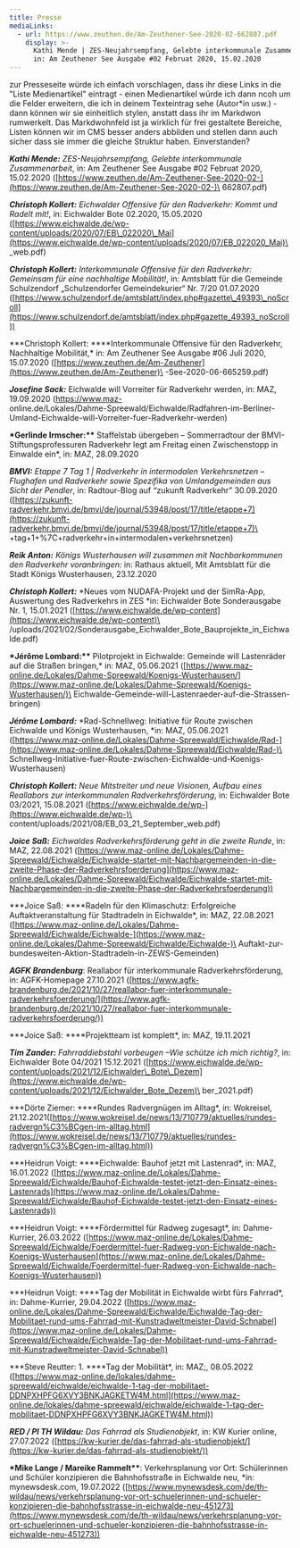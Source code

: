 ```yaml
---
title: Presse
mediaLinks:
  - url: https://www.zeuthen.de/Am-Zeuthener-See-2020-02-662807.pdf
    display: >-
      Kathi Mende | ZES-Neujahrsempfang, Gelebte interkommunale Zusammenarbeit,
      in: Am Zeuthener See Ausgabe #02 Februat 2020, 15.02.2020
---
```

zur Presseseite würde ich einfach vorschlagen, dass ihr diese Links in die "Liste Medienartikel" eintragt - einen Medienartikel würde ich dann ncoh um die Felder erweitern, die ich in deinem Texteintrag sehe (Autor\*in usw.) - dann können wir sie einheitlich stylen, anstatt dass ihr im Markdwon rumwerkelt. Das Markdwohnfeld ist ja wirklich für frei gestaltete Bereiche, Listen können wir im CMS besser anders abbilden und stellen dann auch sicher dass sie immer die gleiche Struktur haben. Einverstanden?

***Kathi Mende:*** *ZES-Neujahrsempfang, Gelebte interkommunale Zusammenarbeit*, in: Am Zeuthener See Ausgabe #02 Februat 2020, 15.02.2020 ([https://www.zeuthen.de/Am-Zeuthener-See-2020-02-](https://www.zeuthen.de/Am-Zeuthener-See-2020-02-)\
662807.pdf)

***Christoph Kollert:*** *Eichwalder Offensive für den Radverkehr: Kommt und Radelt mit!*, in: Eichwalder Bote 02.2020, 15.05.2020 ([https://www.eichwalde.de/wp-content/uploads/2020/07/EB\_022020\_Mai](https://www.eichwalde.de/wp-content/uploads/2020/07/EB_022020_Mai)\
\_web.pdf)

***Christoph Kollert:*** *Interkommunale Offensive für den Radverkehr: Gemeinsam für eine nachhaltige Mobilität!*, in: Amtsblatt für die Gemeinde Schulzendorf „Schulzendorfer Gemeindekurier“ Nr. 7/20 01.07.2020 ([https://www.schulzendorf.de/amtsblatt/index.php#gazette\_49393\_noScroll](https://www.schulzendorf.de/amtsblatt/index.php#gazette_49393_noScroll))

**\*Christoph Kollert: \*\***Interkommunale Offensive für den Radverkehr, Nachhaltige Mobilität,\* in: Am Zeuthener See Ausgabe #06 Juli 2020, 15.07.2020 ([https://www.zeuthen.de/Am-Zeuthener](https://www.zeuthen.de/Am-Zeuthener)\
-See-2020-06-665259.pdf)

***Josefine Sack:*** Eichwalde will Vorreiter für Radverkehr werden, in: MAZ, 19.09.2020 ([https://www.maz-](https://www.maz-)\
online.de/Lokales/Dahme-Spreewald/Eichwalde/Radfahren-im-Berliner-Umland-Eichwalde-will-Vorreiter-fuer-Radverkehr-werden)

**\*Gerlinde Irmscher:\*\*** Staffelstab übergeben – Sommerradtour der BMVI-Stiftungsprofessuren Radverkehr legt am Freitag einen Zwischenstopp in Einwalde ein\*, in: MAZ, 28.09.2020

***BMVI:*** *Etappe 7 Tag 1 | Radverkehr in intermodalen Verkehrsnetzen – Flughafen und Radverkehr sowie Spezifika von Umlandgemeinden aus Sicht der Pendler*, in: Radtour-Blog auf “zukunft Radverkehr” 30.09.2020 ([https://zukunft-radverkehr.bmvi.de/bmvi/de/journal/53948/post/17/title/etappe+7](https://zukunft-radverkehr.bmvi.de/bmvi/de/journal/53948/post/17/title/etappe+7)\
+tag+1+%7C+radverkehr+in+intermodalen+verkehrsnetzen)

***Reik Anton:*** *Königs Wusterhausen will zusammen mit Nachbarkommunen den Radverkehr voranbringen:* in: Rathaus aktuell, Mit Amtsblatt für die Stadt Königs Wusterhausen, 23.12.2020

***Christoph Kollert:*** \*Neues vom NUDAFA-Projekt und der SimRa-App, Auswertung des Radverkehrs in ZES \*in: Eichwalder Bote Sonderausgabe Nr. 1, 15.01.2021 ([https://www.eichwalde.de/wp-content](https://www.eichwalde.de/wp-content)\
/uploads/2021/02/Sonderausgabe\_Eichwalder\_Bote\_Bauprojekte\_in\_Eichwalde.pdf)

**\*Jérôme Lombard:\*\*** Pilotprojekt in Eichwalde: Gemeinde will Lastenräder auf die Straßen bringen,\* in: MAZ, 05.06.2021 ([https://www.maz-online.de/Lokales/Dahme-Spreewald/Koenigs-Wusterhausen/](https://www.maz-online.de/Lokales/Dahme-Spreewald/Koenigs-Wusterhausen/)\
Eichwalde-Gemeinde-will-Lastenraeder-auf-die-Strassen-bringen)

***Jérôme Lombard:*** \*Rad-Schnellweg: Initiative für Route zwischen Eichwalde und Königs Wusterhausen, \*in: MAZ, 05.06.2021 ([https://www.maz-online.de/Lokales/Dahme-Spreewald/Eichwalde/Rad-](https://www.maz-online.de/Lokales/Dahme-Spreewald/Eichwalde/Rad-)\
Schnellweg-Initiative-fuer-Route-zwischen-Eichwalde-und-Koenigs-Wusterhausen)

***Christoph Kollert:*** *Neue Mitstreiter und neue Visionen, Aufbau eines Reallabors zur interkommunalen Radverkehrsförderung*, in: Eichwalder Bote 03/2021, 15.08.2021 ([https://www.eichwalde.de/wp-](https://www.eichwalde.de/wp-)\
content/uploads/2021/08/EB\_03\_21\_September\_web.pdf)

***Joice Saß:*** *Eichwaldes Radverkehrsförderung geht in die zweite Runde*, in: MAZ, 22.08.2021 ([https://www.maz-online.de/Lokales/Dahme-Spreewald/Eichwalde/Eichwalde-startet-mit-Nachbargemeinden-in-die-zweite-Phase-der-Radverkehrsfoerderung](https://www.maz-online.de/Lokales/Dahme-Spreewald/Eichwalde/Eichwalde-startet-mit-Nachbargemeinden-in-die-zweite-Phase-der-Radverkehrsfoerderung))

**\*Joice Saß: \*\***Radeln für den Klimaschutz: Erfolgreiche Auftaktveranstaltung für Stadtradeln in Eichwalde\*, in: MAZ, 22.08.2021 ([https://www.maz-online.de/Lokales/Dahme-Spreewald/Eichwalde/Eichwalde-](https://www.maz-online.de/Lokales/Dahme-Spreewald/Eichwalde/Eichwalde-)\
Auftakt-zur-bundesweiten-Aktion-Stadtradeln-in-ZEWS-Gemeinden)

***AGFK Brandenburg***: Reallabor für interkommunale Radverkehrsförderung, in: AGFK-Homepage 27.10.2021 ([https://www.agfk-brandenburg.de/2021/10/27/reallabor-fuer-interkommunale-radverkehrsfoerderung/](https://www.agfk-brandenburg.de/2021/10/27/reallabor-fuer-interkommunale-radverkehrsfoerderung/))

**\*Joice Saß: \*\***Projektteam ist komplett\*, in: MAZ, 19.11.2021

***Tim Zander:*** *Fahrraddiebstahl vorbeugen –Wie schütze ich mich richtig?*, in: Eichwalder Bote 04/2021 15.12.2021 ([https://www.eichwalde.de/wp-content/uploads/2021/12/Eichwalder\_Bote\_Dezem](https://www.eichwalde.de/wp-content/uploads/2021/12/Eichwalder_Bote_Dezem)\
ber\_2021.pdf)

**\*Dörte Ziemer: \*\***Rundes Radvergnügen im Alltag\*, in: Wokreisel, 21.12.2021([https://www.wokreisel.de/news/13/710779/aktuelles/rundes-radvergn%C3%BCgen-im-alltag.html](https://www.wokreisel.de/news/13/710779/aktuelles/rundes-radvergn%C3%BCgen-im-alltag.html))

**\*Heidrun Voigt: \*\***Eichwalde: Bauhof jetzt mit Lastenrad\*, in: MAZ, 16.01.2022 ([https://www.maz-online.de/Lokales/Dahme-Spreewald/Eichwalde/Bauhof-Eichwalde-testet-jetzt-den-Einsatz-eines-Lastenrads](https://www.maz-online.de/Lokales/Dahme-Spreewald/Eichwalde/Bauhof-Eichwalde-testet-jetzt-den-Einsatz-eines-Lastenrads))

**\*Heidrun Voigt: \*\***Fördermittel für Radweg zugesagt\*, in: Dahme-Kurrier, 26.03.2022 ([https://www.maz-online.de/Lokales/Dahme-Spreewald/Eichwalde/Foerdermittel-fuer-Radweg-von-Eichwalde-nach-Koenigs-Wusterhausen](https://www.maz-online.de/Lokales/Dahme-Spreewald/Eichwalde/Foerdermittel-fuer-Radweg-von-Eichwalde-nach-Koenigs-Wusterhausen))

**\*Heidrun Voigt: \*\***Tag der Mobilität in Eichwalde wirbt fürs Fahrrad\*, in: Dahme-Kurrier, 29.04.2022 ([https://www.maz-online.de/Lokales/Dahme-Spreewald/Eichwalde/Eichwalde-Tag-der-Mobilitaet-rund-ums-Fahrrad-mit-Kunstradweltmeister-David-Schnabel](https://www.maz-online.de/Lokales/Dahme-Spreewald/Eichwalde/Eichwalde-Tag-der-Mobilitaet-rund-ums-Fahrrad-mit-Kunstradweltmeister-David-Schnabel))

**\*Steve Reutter: 1. \*\***Tag der Mobilität\*, in: MAZ;, 08.05.2022 ([https://www.maz-online.de/lokales/dahme-spreewald/eichwalde/eichwalde-1-tag-der-mobilitaet-DDNPXHPFG6XVY3BNKJAGKETW4M.html](https://www.maz-online.de/lokales/dahme-spreewald/eichwalde/eichwalde-1-tag-der-mobilitaet-DDNPXHPFG6XVY3BNKJAGKETW4M.html))

***RED / PI TH Wildau:*** *Das Fahrrad als Studienobjekt*, in: KW Kurier online, 27.07.2022 ([https://kw-kurier.de/das-fahrrad-als-studienobjekt/](https://kw-kurier.de/das-fahrrad-als-studienobjekt/))

**\*Mike Lange / Mareike Rammelt\*\***: Verkehrsplanung vor Ort: Schülerinnen und Schüler konzipieren die Bahnhofsstraße in Eichwalde neu, \*in: mynewsdesk.com, 19.07.2022 ([https://www.mynewsdesk.com/de/th-wildau/news/verkehrsplanung-vor-ort-schuelerinnen-und-schueler-konzipieren-die-bahnhofsstrasse-in-eichwalde-neu-451273](https://www.mynewsdesk.com/de/th-wildau/news/verkehrsplanung-vor-ort-schuelerinnen-und-schueler-konzipieren-die-bahnhofsstrasse-in-eichwalde-neu-451273))
